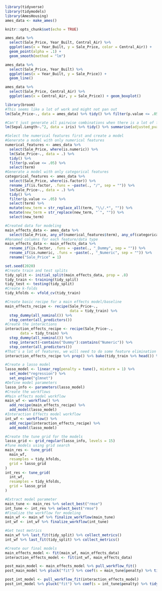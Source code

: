 ```{r}
library(tidyverse)
library(tidymodels)
library(AmesHousing)
ames_data <- make_ames()

```


```{r setup, include=FALSE}
knitr::opts_chunk$set(echo = TRUE)
```


```{r}
ames_data %>% 
  select(Sale_Price, Year_Built, Central_Air) %>% 
  ggplot(aes(x = Year_Built, y = Sale_Price, color = Central_Air)) + 
  geom_point(alpha = .1) + 
  geom_smooth(method = "lm")
```


```{r}
ames_data %>% 
  select(Sale_Price, Year_Built) %>% 
  ggplot(aes(x = Year_Built, y = Sale_Price)) + 
  geom_line()
```

```{r}
ames_data %>% 
  select(Sale_Price, Central_Air) %>% 
  ggplot(aes(x = Central_Air, y = Sale_Price)) + geom_boxplot()
```


```{r}
library(broom)
#This seems like a lot of work and might not pan out
lm(Sale_Price~., data = ames_data) %>% tidy() %>% filter(p.value <= .05)
```

```{r}
#Can't just generate all pairwise combinations when there is a lot of features 
lm(Sepal.Length~.^2, data = iris) %>% tidy() %>% summarise(adjusted_pvalue = p.adjust(p.value, method = "fdr"))
```


```{r}
#Select the numerical features first and create a model
#Generate a model with only numerical features
numerical_features <- ames_data %>% 
  select(Sale_Price, where(is.numeric)) %>% 
  lm(Sale_Price~., data = .) %>% 
  tidy() %>% 
  filter(p.value <= .05) %>% 
  select(term)
#Generate a model with only categorical features
categorical_features <- ames_data %>% 
  select(Sale_Price, where(is.factor)) %>% 
  rename_if(is.factor, .funs = ~paste(., "/", sep = "")) %>% 
  lm(Sale_Price~., data = .) %>% 
  tidy() %>% 
  filter(p.value <= .05) %>% 
  select(term) %>% 
  mutate(new_term = str_replace_all(term, "\\/.*", "")) %>% 
  mutate(new_term = str_replace(new_term, "`", "")) %>% 
  select(new_term)
```

```{r}
#Created data for modeling
main_effects_data <- ames_data %>% 
  select(Sale_Price, any_of(numerical_features$term), any_of(categorical_features$new_term))
#Renamed columns for each feature/data type
main_effects_data <- main_effects_data %>% 
  rename_if(is.factor, .funs = ~paste(., "_Dummy", sep = "")) %>% 
  rename_if(is.numeric, .funs = ~paste(., "_Numeric", sep = "")) %>% 
  rename("Sale_Price" = 1)
```

```{r}
set.seed(2020)
#Create train and test splits 
tidy_split <- initial_split(main_effects_data, prop = .8)
tidy_train <- training(tidy_split)
tidy_test <- testing(tidy_split)
#Create k-folds 
tidy_kfolds <- vfold_cv(tidy_train)
```



```{r}
#Create basic recipe for a main effects model/baseline
main_effects_recipe <- recipe(Sale_Price~., 
                              data = tidy_train) %>% 
  step_dummy(all_nominal()) %>% 
  step_center(all_predictors())
#Create the interactions 
interaction_effects_recipe <- recipe(Sale_Price~., 
       data = tidy_train) %>% 
  step_dummy(all_nominal()) %>% 
  step_interact(~contains("Dummy"):contains("Numeric")) %>% 
  step_center(all_predictors())
#That's a lot of features, we will need to do some feature elimination
interaction_effects_recipe %>% prep() %>% bake(tidy_train %>% head()) %>% colnames() %>% length()
```

```{r}
#Create a lasso model
lasso_model <- linear_reg(penalty = tune(), mixture = 1) %>% 
  set_mode("regression") %>% 
  set_engine("glmnet")
#Define model parameters
lasso_info <- parameters(lasso_model)
#Create the workflows
#Main effects model workflow
main_wf <- workflow() %>% 
  add_recipe(main_effects_recipe) %>% 
  add_model(lasso_model)
#Interaction Effects model workflow
int_wf <- workflow() %>% 
  add_recipe(interaction_effects_recipe) %>% 
  add_model(lasso_model)
```


```{r}
#Create the tune grid for the models 
lasso_grid <- grid_regular(lasso_info, levels = 15)
#Tune models using grid search
main_res <- tune_grid(
  main_wf,
  resamples = tidy_kfolds,
  grid = lasso_grid
)
int_res <- tune_grid(
  int_wf,
  resamples = tidy_kfolds,
  grid = lasso_grid
)
```


```{r}
#Extract model parameter
main_tune <- main_res %>% select_best("rmse")
int_tune <- int_res %>% select_best("rmse")
#Finalize the workflow for modeling
main_wf <- main_wf %>% finalize_workflow(main_tune)
int_wf <- int_wf %>% finalize_workflow(int_tune)
```

```{r}
#Get test metrics
main_wf %>% last_fit(tidy_split) %>% collect_metrics()
int_wf %>% last_fit(tidy_split) %>% collect_metrics()
```

```{r}
#Create our final models
main_effects_model <- fit(main_wf, main_effects_data)
interaction_effects_model <- fit(int_wf, main_effects_data)
```

```{r}
post_main_model <- main_effects_model %>% pull_workflow_fit()
post_main_model %>% pluck("fit") %>% coef(s = main_tune$penalty) %>% tidy()
```

```{r}
post_int_model <- pull_workflow_fit(interaction_effects_model)
post_int_model %>% pluck("fit") %>% coef(s = int_tune$penalty) %>% tidy()
```
